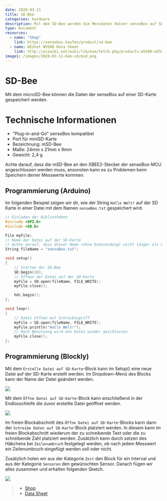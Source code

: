 ```yaml
---
date: 2020-03-11
title: SD-Bee
categories: hardware
description: Mit dem SD-Bee werden die Messdaten deiner senseBox auf SD-Karte gespeichert.
type: Document
resources:
  - name: "Shop"
    link: https://sensebox.kaufen/product/sd-bee
  - name: WIZnet W5500 Data Sheet
    link: http://wizwiki.net/wiki/lib/exe/fetch.php/products:w5500:w5500_ds_v109e.pdf
image1: /images/2020-03-11-bee-sd/msd.png
---
```




# SD-Bee

Mit dem microSD-Bee können die Daten der senseBox auf einer SD-Karte gespeichert werden. 

<ImageWithText src={sdBee} alt="SD Modul" title="SD Bee"/> 


# Technische Informationen
* "Plug-in-and-Go" senseBox kompatibel
* Port für miniSD-Karte
* Bezeichnung: mSD-Bee
* Maße: 24mm x 21mm x 9mm
* Gewicht: 2,4 g

Achte darauf, dass die mSD-Bee an den XBEE2-Stecker der senseBox-MCU angeschlossen werden muss, ansonsten kann es zu Problemen beim Speichern deiner Messwerte kommen.

## Programmierung (Arduino)
Im folgenden Beispiel zeigen wir dir, wie der String `Hallo Welt!` auf der SD Karte in einer Datei mit dem Namen `senseBox.txt` gespeichert wird. 

```cpp
// Einladen der Bibliotheken
#include <SPI.h>
#include <SD.h>

File myFile;
// Name der Datei auf der SD-Karte
// Achte darauf, dass dieser Name (ohne Dateiendung) nicht länger als 8 Buchstaben lang sein darf! 
String fileName = "senseBox.txt";

void setup()
{ 
    // Starten der SD-Bee
    SD.begin(28);
    // Öffnen der Datei auf der SD-Karte
    myFile = SD.open(fileName, FILE_WRITE);
    myFile.close();

    hdc.begin();
};

void loop()
{
    // Datei öffnen mit Schreibzugriff
    myFile = SD.open(fileName, FILE_WRITE);
    myFile.println("Hallo Welt!");
    // Nach Benutzung wird die Datei wieder geschlossen
    myFile.close();
};
```

## Programmierung (Blockly)

Mit dem `Erstelle Datei auf SD-Karte`-Block kann im Setup() eine neue Datei auf der SD-Karte erstellt werden. Im Dropdown-Menü des Blocks kann der Name der Datei geändert werden.

![](/img/blockly-bilder/sd-karte/blockly-sd-1.svg)

Mit dem `Öffne Datei auf SD-Karte`-Block kann anschließend in der Endlosschleife die zuvor erstellte Datei geöffnet werden.

![](/img/blockly-bilder/sd-karte/blockly-sd-2.svg)

Im freien Blockabschnitt des `Öffne Datei auf SD-Karte`-Blocks kann dann der `Schreibe Daten auf SD-Karte`-Block platziert werden. In diesem kann im freien Blockabschnitt wiederum der zu schreibende Text oder die zu schreibende Zahl platziert werden. Zusätzlich kann durch setzen des Häkchens bei `Zeilenumbruch` festgelegt werden, ob nach jedem Messwert ein Zeilenumbruch eingefügt werden soll oder nicht.

Zusätzlich holen wir aus der Kategorie `Zeit` den Block für ein Interval und aus der Kategorie `Sensoren` den gewünschten Sensor. Danach fügen wir alles zusammen und erhalten folgenden Sketch. 

![](/img/blockly-bilder/sd-karte/blockly-sd-3.svg)




> - [Shop](https://sensebox.kaufen/product/sd-bee)
> - [Data Sheet](https://sensebox.de/non_img_assets/datenblaetter/pdf_output/Datenblatt-senseBox_SD_Bee.pdf)